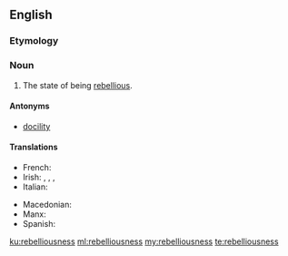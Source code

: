 ==English==

===Etymology===
{{suffix|rebellious|ness|lang=en}}

===Noun===
{{en-noun|-}}

# The state of being [[rebellious]].

====Antonyms====
* [[docility]]

====Translations====
{{trans-top|the state of being rebellious}}
* French: {{t+|fr|insoumission|f}}
* Irish: {{t|ga|easumhlaíocht|f}}, {{t|ga|ceannairceacht|f}}, {{t|ga|reibiliúnacht|f}}, {{t|ga|éiritheacht|f}}
* Italian: {{t|it|ribellismo|m}}
{{trans-mid}}
* Macedonian: {{t|mk|бунтовност|f|sc=Cyrl}}
* Manx: {{t|gv|neufreihys|m}}
* Spanish: {{t+|es|rebeldía|f}}
{{trans-bottom}}

[[ku:rebelliousness]]
[[ml:rebelliousness]]
[[my:rebelliousness]]
[[te:rebelliousness]]